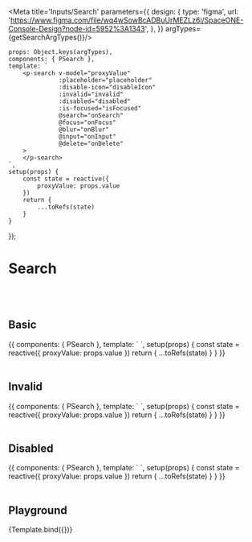 
<Meta title='Inputs/Search' parameters={{
    design: {
        type: 'figma',
        url: 'https://www.figma.com/file/wq4wSowBcADBuUrMEZLz6i/SpaceONE-Console-Design?node-id=5952%3A1343',
    },
}} argTypes={getSearchArgTypes()}/>


    props: Object.keys(argTypes),
    components: { PSearch },
    template: `
        <p-search v-model="proxyValue"
                  :placeholder="placeholder"
                  :disable-icon="disableIcon"
                  :invalid="invalid"
                  :disabled="disabled"
                  :is-focused="isFocused"
                  @search="onSearch"
                  @focus="onFocus"
                  @blur="onBlur"
                  @input="onInput"
                  @delete="onDelete"
        >
        </p-search>
    `,
    setup(props) {
        const state = reactive({
            proxyValue: props.value
        })
        return {
            ...toRefs(state)
        }
    }
});


# Search
<br/>
<br/>

## Basic

<Canvas>
    <Story name="Basic" >
{{
    components: { PSearch },
    template: `
        <p-search v-model="proxyValue"/>
    `,
    setup(props) {
        const state = reactive({
            proxyValue: props.value
        })
        return {
            ...toRefs(state)
        }
    }
}}
    </Story>
</Canvas>

<br/>
<br/>

## Invalid

<Canvas>
    <Story name="Invalid" >
        {{
            components: { PSearch },
            template: `
        <p-search v-model="proxyValue" invalid/>
    `,
            setup(props) {
                const state = reactive({
                    proxyValue: props.value
                })
                return {
                    ...toRefs(state)
                }
            }
        }}
    </Story>
</Canvas>

<br/>
<br/>

## Disabled

<Canvas>
    <Story name="Disabled" >
        {{
            components: { PSearch },
            template: `
        <p-search v-model="proxyValue" disabled/>
    `,
            setup(props) {
                const state = reactive({
                    proxyValue: props.value
                })
                return {
                    ...toRefs(state)
                }
            }
        }}
    </Story>
</Canvas>

<br/>
<br/>


## Playground

<Canvas>
    <Story name="playground">
        {Template.bind({})}
    </Story>
</Canvas>

<ArgsTable story="playground"/>

